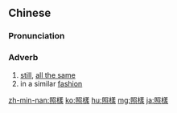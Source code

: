 ==Chinese==
{{zh-forms|s=照样}}

===Pronunciation===
{{zh-pron
|m=zhàoyàng
|c=ziu3 joeng6-2
|h=pfs=cheu-yong
|mn=qz,tw,xm:chiàu-iūⁿ/zz:chiàu-iōⁿ
|cat=adv
}}

===Adverb===
{{zh-adv}}
# [[still]], [[all the same]]
# in a similar [[fashion]]

[[zh-min-nan:照樣]]
[[ko:照樣]]
[[hu:照樣]]
[[mg:照樣]]
[[ja:照樣]]